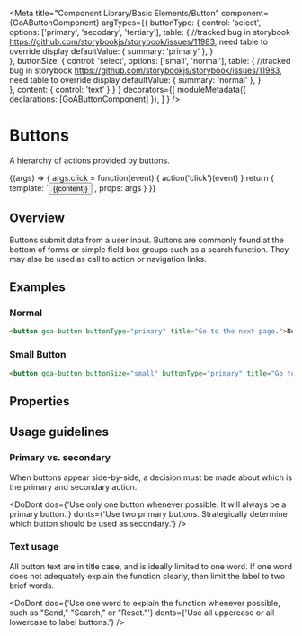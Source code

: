 

<Meta title="Component Library/Basic Elements/Button"
  component={GoAButtonComponent}
  argTypes={{ 
      buttonType: { 
        control: 'select', 
        options: ['primary', 'secodary', 'tertiary'],
        table: { //tracked bug in storybook https://github.com/storybookjs/storybook/issues/11983, need table to override display
           defaultValue: { summary: 'primary' },
        }  
      },
      buttonSize: { 
        control: 'select', 
        options: ['small', 'normal'],
        table: { //tracked bug in storybook https://github.com/storybookjs/storybook/issues/11983, need table to override display
           defaultValue: { summary: 'normal' },
        }  
      },
      content: { control: 'text' } 
    }
  }
  decorators={[
        moduleMetadata({ declarations: [GoAButtonComponent] }),
    ]
} />

# Buttons

A hierarchy of actions provided by buttons.

<Canvas>
  <Story name="Variants" height={100} 
    args={{ 
      buttonType: 'primary', 
      buttonSize: 'normal',
      content: 'Click Me!'
    }} 
    parameters={
    {
      design: {
        specUrl: 'https://xd.adobe.com/spec/75ca41d4-040c-4b1d-6ff9-0430b7119cf0-03fb/screen/ea24fb1f-4b15-495f-8fe6-603d1ac538a4/Buttons',
        reviewUrl: 'https://xd.adobe.com/view/75ca41d4-040c-4b1d-6ff9-0430b7119cf0-03fb/'
      }
    }
  }>
    {(args) => {
      args.click = function(event) { action('click')(event) } 
      return {
        template: `<button goa-button [buttonSize]="buttonSize" [buttonType]="buttonType" (click)="click($event)">{{content}}</button>`,
        props: args
      }
    }}
  </Story>
</Canvas>

## Overview
Buttons submit data from a user input. Buttons are commonly found at the bottom of forms or simple 
field box groups such as a search function. They may also be used as call to action or navigation 
links.

## Examples
### Normal
```html
<button goa-button buttonType="primary" title="Go to the next page.">Next</button>
```
### Small Button
```html
<button goa-button buttonSize="small" buttonType="primary" title="Go to the next page.">Next</button>
```


## Properties
<Description of={GoAButtonComponent} />
<ArgsTable of={GoAButtonComponent} />

## Usage guidelines
### Primary vs. secondary
When buttons appear side-by-side, a decision must be made about which is the primary and secondary 
action.

<DoDont
  dos={'Use only one button whenever possible. It will always be a primary button.'}
  donts={'Use two primary buttons. Strategically determine which button should be used as secondary.'}
/>

### Text usage
All button text are in title case, and is ideally limited to one word. If one word does not adequately explain the function clearly, then limit the label to two brief words.

<DoDont
  dos={'Use one word to explain the function whenever possible, such as "Send," "Search," or "Reset."'}
  donts={'Use all uppercase or all lowercase to label buttons.'}
/>


